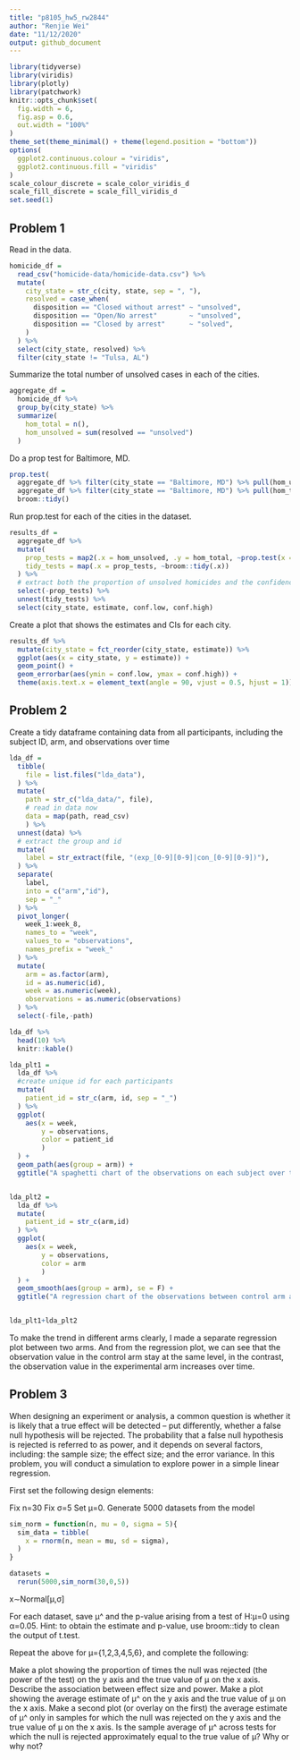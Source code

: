 ```yaml
---
title: "p8105_hw5_rw2844"
author: "Renjie Wei"
date: "11/12/2020"
output: github_document
---
```


```r
library(tidyverse)
library(viridis)
library(plotly)
library(patchwork)
knitr::opts_chunk$set(
  fig.width = 6,
  fig.asp = 0.6,
  out.width = "100%"
)
theme_set(theme_minimal() + theme(legend.position = "bottom"))
options(
  ggplot2.continuous.colour = "viridis",
  ggplot2.continuous.fill = "viridis"
)
scale_colour_discrete = scale_color_viridis_d
scale_fill_discrete = scale_fill_viridis_d
set.seed(1)
```


## Problem 1

Read in the data.

```r
homicide_df = 
  read_csv("homicide-data/homicide-data.csv") %>% 
  mutate(
    city_state = str_c(city, state, sep = ", "),
    resolved = case_when(
      disposition == "Closed without arrest" ~ "unsolved",
      disposition == "Open/No arrest"        ~ "unsolved",
      disposition == "Closed by arrest"      ~ "solved",
    )
  ) %>% 
  select(city_state, resolved) %>% 
  filter(city_state != "Tulsa, AL")
```

Summarize the total number of unsolved cases in each of the cities.

```r
aggregate_df = 
  homicide_df %>% 
  group_by(city_state) %>% 
  summarize(
    hom_total = n(),
    hom_unsolved = sum(resolved == "unsolved")
  )
```

Do a prop test for Baltimore, MD.

```r
prop.test(
  aggregate_df %>% filter(city_state == "Baltimore, MD") %>% pull(hom_unsolved), 
  aggregate_df %>% filter(city_state == "Baltimore, MD") %>% pull(hom_total)) %>% 
  broom::tidy()
```

Run prop.test for each of the cities in the dataset.

```r
results_df = 
  aggregate_df %>% 
  mutate(
    prop_tests = map2(.x = hom_unsolved, .y = hom_total, ~prop.test(x = .x, n = .y)),
    tidy_tests = map(.x = prop_tests, ~broom::tidy(.x))
  ) %>% 
  # extract both the proportion of unsolved homicides and the confidence interval for each
  select(-prop_tests) %>% 
  unnest(tidy_tests) %>% 
  select(city_state, estimate, conf.low, conf.high)
```

Create a plot that shows the estimates and CIs for each city.

```r
results_df %>% 
  mutate(city_state = fct_reorder(city_state, estimate)) %>% 
  ggplot(aes(x = city_state, y = estimate)) +
  geom_point() + 
  geom_errorbar(aes(ymin = conf.low, ymax = conf.high)) + 
  theme(axis.text.x = element_text(angle = 90, vjust = 0.5, hjust = 1))
```


## Problem 2

Create a tidy dataframe containing data from all participants, including the subject ID, arm, and observations over time

```r
lda_df = 
  tibble(
    file = list.files("lda_data"),
  ) %>% 
  mutate(
    path = str_c("lda_data/", file),
    # read in data now
    data = map(path, read_csv)
    ) %>% 
  unnest(data) %>% 
  # extract the group and id
  mutate(
    label = str_extract(file, "(exp_[0-9][0-9]|con_[0-9][0-9])"),
  ) %>% 
  separate(
    label,
    into = c("arm","id"),
    sep = "_"
  ) %>% 
  pivot_longer(
    week_1:week_8,
    names_to = "week",
    values_to = "observations",
    names_prefix = "week_"
  ) %>% 
  mutate(
    arm = as.factor(arm),
    id = as.numeric(id),
    week = as.numeric(week),
    observations = as.numeric(observations)
  ) %>% 
  select(-file,-path)

lda_df %>%
  head(10) %>% 
  knitr::kable()
```


```r
lda_plt1 =
  lda_df %>%
  #create unique id for each participants
  mutate(
    patient_id = str_c(arm, id, sep = "_")
  ) %>% 
  ggplot(
    aes(x = week,
        y = observations,
        color = patient_id
        )
  ) +
  geom_path(aes(group = arm)) +
  ggtitle("A spaghetti chart of the observations on each subject over time")


lda_plt2 =
  lda_df %>%
  mutate(
    patient_id = str_c(arm,id)
  ) %>% 
  ggplot(
    aes(x = week,
        y = observations,
        color = arm
        )
  ) +
  geom_smooth(aes(group = arm), se = F) +
  ggtitle("A regression chart of the observations between control arm and experimental arm")


lda_plt1+lda_plt2

```

To make the trend in different arms clearly, I made a separate regression plot between two arms. And from the regression plot, we can see that the observation value in the control arm stay at the same level, in the contrast, the observation value in the experimental arm increases over time.


## Problem 3

When designing an experiment or analysis, a common question is whether it is likely that a true effect will be detected – put differently, whether a false null hypothesis will be rejected. The probability that a false null hypothesis is rejected is referred to as power, and it depends on several factors, including: the sample size; the effect size; and the error variance. In this problem, you will conduct a simulation to explore power in a simple linear regression.

First set the following design elements:

Fix n=30
Fix σ=5
Set μ=0. Generate 5000 datasets from the model
```r
sim_norm = function(n, mu = 0, sigma = 5){
  sim_data = tibble(
    x = rnorm(n, mean = mu, sd = sigma),
  )
}

datasets = 
  rerun(5000,sim_norm(30,0,5))
```

x∼Normal[μ,σ]

For each dataset, save μ^ and the p-value arising from a test of H:μ=0 using α=0.05. Hint: to obtain the estimate and p-value, use broom::tidy to clean the output of t.test.

Repeat the above for μ={1,2,3,4,5,6}, and complete the following:

Make a plot showing the proportion of times the null was rejected (the power of the test) on the y axis and the true value of μ on the x axis. Describe the association between effect size and power.
Make a plot showing the average estimate of μ^ on the y axis and the true value of μ on the x axis. Make a second plot (or overlay on the first) the average estimate of μ^ only in samples for which the null was rejected on the y axis and the true value of μ on the x axis. Is the sample average of μ^ across tests for which the null is rejected approximately equal to the true value of μ? Why or why not?

